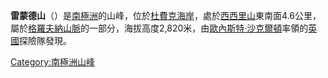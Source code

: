 {{coord|85|53|S|174|43|E|display=title}}

'''雷蒙德山'''（{{lang-en|Mount Raymond}}）是[[南極洲|南極洲]]的山峰，位於[[杜費克海岸|杜費克海岸]]，處於[[西西里山|西西里山]]東南面4.6公里，屬於[[格羅夫納山脈|格羅夫納山脈]]的一部分，海拔高度2,820米，由[[歐內斯特·沙克爾頓|歐內斯特·沙克爾頓]]率領的[[英國|英國]]探險隊發現。

{{DEFAULTSORT:Mount Raymond}}
[[Category:南極洲山峰|Category:南極洲山峰]]


{{DufekCoast-geo-stub}}